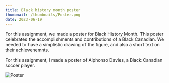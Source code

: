 ```yaml
---
title: Black history month poster
thumbnail: /thumbnails/Poster.png
date: 2023-06-19
---
```


For this assignment, we made a poster for Black History Month. This poster
celebrates the accomplishments and contributions of a Black Canadian. We
needed to have a simplistic drawing of the figure, and also a short text on
their achievenemnts.

For this assignment, I made a poster of Alphonso Davies, a Black Canadian 
soccer player.

![Poster](/posts/poster/Poster.png)
